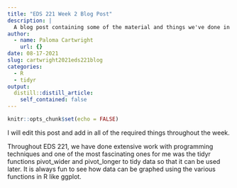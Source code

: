 ```yaml
---
title: "EDS 221 Week 2 Blog Post"
description: |
  A blog post containing some of the material and things we've done in EDS 221.
author:
  - name: Paloma Cartwright
    url: {}
date: 08-17-2021
slug: cartwright2021eds221blog
categories: 
  - R 
  - tidyr
output:
  distill::distill_article:
    self_contained: false
---
```



```r
knitr::opts_chunk$set(echo = FALSE)
```

I will edit this post and add in all of the required things throughout the week. 

Throughout EDS 221, we have done extensive work with programming techniques and one of the most fascinating ones for me was the tidyr functions pivot_wider and pivot_longer to tidy data so that it can be used later. It is always fun to see how data can be graphed using the various functions in R like ggplot. 